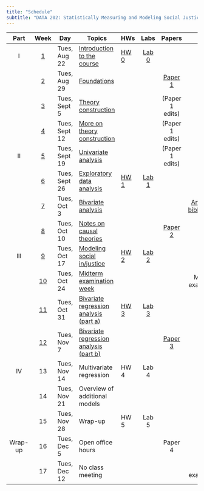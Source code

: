 ```yaml
---
title: "Schedule"
subtitle: "DATA 202: Statistically Measuring and Modeling Social Justice"
---
```


::: column-screen-inset-right
|  Part   |       Week        | Day           | Topics                                              | HWs                      |          Labs           |            Papers             |                      Other                      |     |
|:------:|:------:|--------|--------|--------|:------:|:------:|:------:|:------:|
|    I    |  [1](week1.html)  | Tues, Aug 22  | [Introduction to the course](index.html)            | [HW 0](assignments.html) | [Lab 0](computing.html) |                               |                                                 |     |
|         |  [2](week2.html)  | Tues, Aug 29  | [Foundations](week2-slides.html)                    |                          |                         |     [Paper 1](week1.html)     |                                                 |     |
|         |  [3](week3.html)  | Tues, Sept 5  | [Theory construction](week3-slides.html)            |                          |                         |        (Paper 1 edits)        |                                                 |     |
|         |  [4](week4.html)  | Tues, Sept 12 | [More on theory construction](week4-slides.html)    |                          |                         |        (Paper 1 edits)        |                                                 |     |
|   II    |  [5](week5.html)  | Tues, Sept 19 | [Univariate analysis](week5-slides.html)            |                          |                         |        (Paper 1 edits)        |                                                 |     |
|         |  [6](week6.html)  | Tues, Sept 26 | [Exploratory data analysis](week6-slides.html)      | [HW 1](hw/hw1.html)      | [Lab 1](labs/lab1.html) |                               |                                                 |     |
|         |  [7](week7.html)  | Tues, Oct 3   | [Bivariate analysis](week7-slides.html)             |                          |                         |                               | [Annotated bibliography](papers/annotated.html) |     |
|         |  [8](week8.html)  | Tues, Oct 10  | [Notes on causal theories](week8-slides.html)       |                          |                         | [Paper 2](papers/paper2.html) |                                                 |     |
|   III   |  [9](week9.html)  | Tues, Oct 17  | [Modeling social in/justice](week9-slides.html)     | [HW 2](hw/hw2.html)      | [Lab 2](labs/lab2.html) |                               |                                                 |     |
|         | [10](week10.html) | Tues, Oct 24  | [Midterm examination week](week10-slides.html)      |                          |                         |                               |               Midterm examination               |     |
|         | [11](week11.html) | Tues, Oct 31  | [Bivariate regression analysis (part a)](week11-slides.html) | [HW 3](hw/hw3.html)      | [Lab 3](labs/lab3.html) |                               |                                                 |     |
|         |        [12](week12.html)         | Tues, Nov 7   | [Bivariate regression analysis (part b)](week12-slides.html)                    |                          |                         | [Paper 3](papers/paper3.html) |                                                 |     |
|   IV    |        13         | Tues, Nov 14  | Multivariate regression                    | HW 4                     |          Lab 4          |                               |                                                 |     |
|         |        14         | Tues, Nov 21  | Overview of additional models                       |                          |                         |                               |                                                 |     |
|         |        15         | Tues, Nov 28  | Wrap-up                                             | HW 5                     |          Lab 5          |                               |                                                 |     |
| Wrap-up |        16         | Tues, Dec 5   | Open office hours                                   |                          |                         |            Paper 4            |                                                 |     |
|         |        17         | Tues, Dec 12  | No class meeting                                    |                          |                         |                               |                Final examination                |     |
:::
